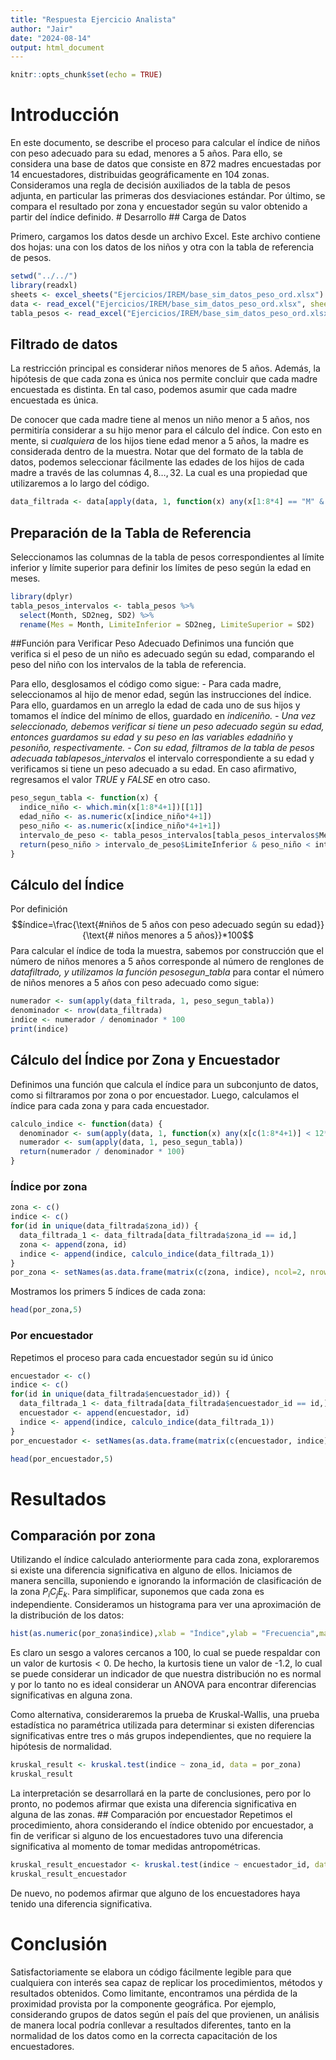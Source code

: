 ```yaml
---
title: "Respuesta Ejercicio Analista"
author: "Jair"
date: "2024-08-14"
output: html_document
---
```


```r
knitr::opts_chunk$set(echo = TRUE)
```
# Introducción

En este documento, se describe el proceso para calcular el índice de niños con peso adecuado para su edad, menores a 5 años. Para ello, se considera una base de datos que consiste en 872 madres encuestadas por 14 encuestadores, distribuidas geográficamente en 104 zonas. Consideramos una regla de decisión auxiliados de la tabla de pesos adjunta, en particular las primeras dos desviaciones estándar. Por último, se compara el resultado por zona y encuestador según su valor obtenido a partir del índice definido.
# Desarrollo
## Carga de Datos

Primero, cargamos los datos desde un archivo Excel. Este archivo contiene dos hojas: una con los datos de los niños y otra con la tabla de referencia de pesos.

```r
setwd("../../")
library(readxl)
sheets <- excel_sheets("Ejercicios/IREM/base_sim_datos_peso_ord.xlsx")
data <- read_excel("Ejercicios/IREM/base_sim_datos_peso_ord.xlsx", sheet = sheets[1])
tabla_pesos <- read_excel("Ejercicios/IREM/base_sim_datos_peso_ord.xlsx", sheet = sheets[2])
```

## Filtrado de datos
La restricción principal es considerar niños menores de 5 años. Además, la hipótesis de que cada zona es única nos permite concluir que cada madre encuestada es distinta. En tal caso, podemos asumir que cada madre encuestada es única. 

De conocer que cada madre tiene al menos un niño menor a 5 años, nos permitiría considerar a su hijo menor para el cálculo del índice. 
Con esto en mente, si $cualquiera$ de los hijos tiene edad menor a 5 años, la madre es considerada dentro de la muestra. Notar que del formato de la tabla de datos, podemos seleccionar fácilmente las edades de los hijos de cada madre a través de las columnas $4,8\ldots,32$. La cual es una propiedad que utilizaremos a lo largo del código.

```r
data_filtrada <- data[apply(data, 1, function(x) any(x[1:8*4] == "M" & !is.na(x[1:8*4]))), ]
```
## Preparación de la Tabla de Referencia
Seleccionamos las columnas de la tabla de pesos correspondientes al límite inferior y límite superior para definir los límites de peso según la edad en meses.

```r
library(dplyr)
tabla_pesos_intervalos <- tabla_pesos %>% 
  select(Month, SD2neg, SD2) %>% 
  rename(Mes = Month, LimiteInferior = SD2neg, LimiteSuperior = SD2)
```
##Función para Verificar Peso Adecuado
Definimos una función que verifica si el peso de un niño es adecuado según su edad, comparando el peso del niño con los intervalos de la tabla de referencia.

Para ello, desglosamos el código como sigue:
-   Para cada madre, seleccionamos al hijo de menor edad, según las instrucciones del índice. Para ello, guardamos en un arreglo la edad de cada uno de sus hijos y tomamos el índice del mínimo de ellos, guardado en $indice$_$niño$.
-   Una vez seleccionado, debemos verificar si tiene un peso adecuado según su edad, entonces guardamos su edad y su peso en las variables $edad$_$niño$ y $peso$_$niño$, respectivamente.
-   Con su edad, filtramos de la tabla de pesos adecuada $tabla$_$pesos$_$intervalos$ el intervalo correspondiente a su edad y verificamos si tiene un peso adecuado a su edad. En caso afirmativo, regresamos el valor $TRUE$ y $FALSE$ en otro caso.
```r
peso_segun_tabla <- function(x) {
  indice_niño <- which.min(x[1:8*4+1])[[1]]
  edad_niño <- as.numeric(x[indice_niño*4+1])
  peso_niño <- as.numeric(x[indice_niño*4+1+1])
  intervalo_de_peso <- tabla_pesos_intervalos[tabla_pesos_intervalos$Mes == edad_niño, 2:3]
  return(peso_niño > intervalo_de_peso$LimiteInferior & peso_niño < intervalo_de_peso$LimiteSuperior)
}

```
## Cálculo del Índice
Por definición $$índice=\frac{\text{#niños de 5 años con peso adecuado según su edad}}{\text{# niños menores a 5 años}}*100$$
Para calcular el índice de toda la muestra, sabemos por construcción que el número de niños menores a 5 años corresponde al número de renglones de $data$_$filtrado$, y utilizamos la función $peso$_$segun$_$tabla$ para contar el número de niños menores a 5 años con peso adecuado como sigue:
```r
numerador <- sum(apply(data_filtrada, 1, peso_segun_tabla))
denominador <- nrow(data_filtrada)
indice <- numerador / denominador * 100
print(indice)

```
## Cálculo del Índice por Zona y Encuestador
Definimos una función que calcula el índice para un subconjunto de datos, como si filtraramos por zona o por encuestador. Luego, calculamos el índice para cada zona y para cada encuestador.

```r
calculo_indice <- function(data) {
  denominador <- sum(apply(data, 1, function(x) any(x[c(1:8*4+1)] < 12*5 & !is.na(x[c(1:8*4+1)]))))
  numerador <- sum(apply(data, 1, peso_segun_tabla))
  return(numerador / denominador * 100)
}

```
### Índice por zona
```r
zona <- c()
indice <- c()
for(id in unique(data_filtrada$zona_id)) {
  data_filtrada_1 <- data_filtrada[data_filtrada$zona_id == id,]
  zona <- append(zona, id)
  indice <- append(indice, calculo_indice(data_filtrada_1))
}
por_zona <- setNames(as.data.frame(matrix(c(zona, indice), ncol=2, nrow=length(zona), byrow=F)), c("zona_id", "indice"))

```
Mostramos los primers 5 índices de cada zona:
```r
head(por_zona,5)
```
### Por encuestador
Repetimos el proceso para cada encuestador según su id único
```r
encuestador <- c()
indice <- c()
for(id in unique(data_filtrada$encuestador_id)) {
  data_filtrada_1 <- data_filtrada[data_filtrada$encuestador_id == id,]
  encuestador <- append(encuestador, id)
  indice <- append(indice, calculo_indice(data_filtrada_1))
}
por_encuestador <- setNames(as.data.frame(matrix(c(encuestador, indice), ncol=2, nrow=length(encuestador), byrow=F)), c("encuestador_id", "indice"))
```

```r
head(por_encuestador,5)
```
# Resultados
## Comparación por zona
Utilizando el índice calculado anteriormente para cada zona, exploraremos si existe una diferencia significativa en alguno de ellos.
Iniciamos de manera sencilla, suponiendo e ignorando la información de clasificación de la zona $P_iC_jE_k$. Para simplificar, suponemos que cada zona es independiente.
Consideramos un histograma para ver una aproximación de la distribución de los datos: 
```r
hist(as.numeric(por_zona$indice),xlab = "Índice",ylab = "Frecuencia",main='Histograma de índice por zona')

```
Es claro un sesgo a valores cercanos a 100, lo cual se puede respaldar con un valor de kurtosis$<0$. De hecho, la kurtosis tiene un valor de -1.2, lo cual se puede considerar un indicador de que nuestra distribución no es normal y por lo tanto no es ideal considerar un ANOVA para encontrar diferencias significativas en alguna zona.

Como alternativa, consideraremos la prueba de Kruskal-Wallis, una prueba estadística no paramétrica utilizada para determinar si existen diferencias significativas entre tres o más grupos independientes, que no requiere la hipótesis de normalidad.

```r
kruskal_result <- kruskal.test(indice ~ zona_id, data = por_zona)
kruskal_result

```
La interpretación se desarrollará en la parte de conclusiones, pero por lo pronto, no podemos afirmar que exista una diferencia significativa en alguna de las zonas.
## Comparación por encuestador
Repetimos el procedimiento, ahora considerando el índice obtenido por encuestador, a fin de verificar si alguno de los encuestadores tuvo una diferencia significativa al momento de tomar medidas antropométricas.
```r
kruskal_result_encuestador <- kruskal.test(indice ~ encuestador_id, data = por_encuestador)
kruskal_result_encuestador
```
De nuevo, no podemos afirmar que alguno de los encuestadores haya tenido una diferencia significativa.



# Conclusión
Satisfactoriamente se elabora un código fácilmente legible para que cualquiera con interés sea capaz de replicar los procedimientos, métodos y resultados obtenidos. 
Como limitante, encontramos una pérdida de la proximidad provista por la componente geográfica. Por ejemplo, considerando grupos de datos según el país del que provienen, un análisis de manera local podría conllevar a resultados diferentes, tanto en la normalidad de los datos como en la correcta capacitación de los encuestadores.
